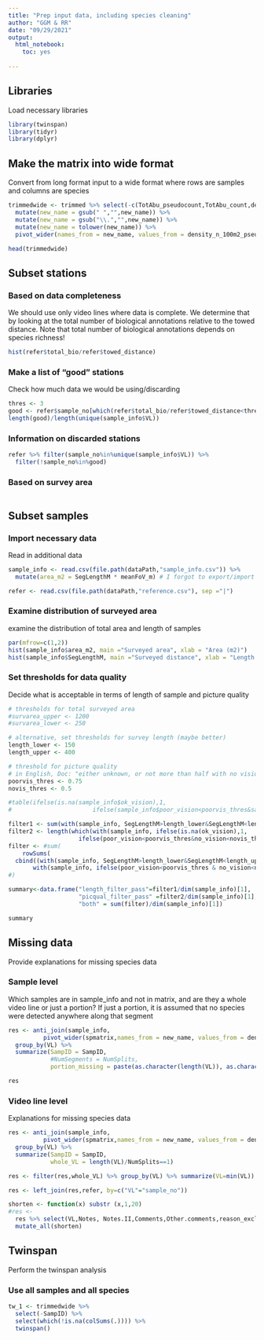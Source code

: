 ```yaml
---
title: "Prep input data, including species cleaning"
author: "GGM & RR"
date: "09/29/2021"
output: 
  html_notebook:
    toc: yes
  
---
```


## Libraries
Load necessary libraries
```r
library(twinspan)
library(tidyr)
library(dplyr)
```


## Make the matrix into wide format
Convert from long format input to a wide format where rows are samples and columns are species
```r
trimmedwide <- trimmed %>% select(-c(TotAbu_pseudocount,TotAbu_count,density_n_100m2_count,clean_taxonomy)) %>%
  mutate(new_name = gsub(" ","",new_name)) %>%
  mutate(new_name = gsub("\\.","",new_name)) %>%
  mutate(new_name = tolower(new_name)) %>%
  pivot_wider(names_from = new_name, values_from = density_n_100m2_pseudocount, values_fill = 0, values_fn = sum)

head(trimmedwide)
```

## Subset stations
### Based on data completeness
We should use only video lines where data is complete. We determine that by looking at the total number of biological annotations relative to the towed distance. Note that total number of biological annotations depends on species richness!  
```r
hist(refer$total_bio/refer$towed_distance)
```
### Make a list of "good" stations
Check how much data we would be using/discarding
```r
thres <- 3
good <- refer$sample_no[which(refer$total_bio/refer$towed_distance<thres)]
length(good)/length(unique(sample_info$VL))
```
### Information on discarded stations
```r
refer %>% filter(sample_no%in%unique(sample_info$VL)) %>%
  filter(!sample_no%in%good)
```

### Based on survey area
```r

```

## Subset samples
### Import necessary data
Read in additional data
```r
sample_info <- read.csv(file.path(dataPath,"sample_info.csv")) %>%
  mutate(area_m2 = SegLengthM * meanFoV_m) # I forgot to export/import this column!

refer <- read.csv(file.path(dataPath,"reference.csv"), sep ="|")
```

### Examine distribution of surveyed area
examine the distribution of total area and length of samples
```r
par(mfrow=c(1,2))
hist(sample_info$area_m2, main ="Surveyed area", xlab = "Area (m2)")
hist(sample_info$SegLengthM, main ="Surveyed distance", xlab = "Length (m)")
```

### Set thresholds for data quality
Decide what is acceptable in terms of length of sample and picture quality
```r
# thresholds for total surveyed area
#survarea_upper <- 1200
#survarea_lower <- 250

# alternative, set thresholds for survey length (maybe better)
length_lower <- 150
length_upper <- 400

# threshold for picture quality
# in English, Doc: "either unknown, or not more than half with no vision, or not more than one quarter with poor vision"
poorvis_thres <- 0.75
novis_thres <- 0.5

#table(ifelse(is.na(sample_info$ok_vision),1,
#                       ifelse(sample_info$poor_vision<poorvis_thres&sample_info$no_vision<novis_thres,1,0)))

filter1 <- sum(with(sample_info, SegLengthM>length_lower&SegLengthM<length_upper))
filter2 <- length(which(with(sample_info, ifelse(is.na(ok_vision),1,
                    ifelse(poor_vision<poorvis_thres&no_vision<novis_thres,1,0)))==1))
filter <- #sum(
    rowSums(
  cbind((with(sample_info, SegLengthM>length_lower&SegLengthM<length_upper)),ifelse(is.na(sample_info$ok_vision),1,
       with(sample_info, ifelse(poor_vision<poorvis_thres & no_vision<novis_thres,1,0)))))==2
#)

summary<-data.frame("length_filter_pass"=filter1/dim(sample_info)[1],
                    "picqual_filter_pass" =filter2/dim(sample_info)[1],
                    "both" = sum(filter)/dim(sample_info)[1])

summary
```

## Missing data
Provide explanations for missing species data

### Sample level
Which samples are in sample_info and not in matrix, and are they a whole video line or just a portion? If just a portion, it is assumed that no species were detected anywhere along that segment
```r
res <- anti_join(sample_info,
          pivot_wider(spmatrix,names_from = new_name, values_from = density_n_100m2_pseudocount, values_fill = 0, values_fn = sum),by = "SampID")[,c(1,2,4)] %>%
  group_by(VL) %>%
  summarize(SampID = SampID,
            #NumSegments = NumSplits,
            portion_missing = paste(as.character(length(VL)), as.character(NumSplits), sep ="/"))

res
```
### Video line level
Explanations for missing species data
```r
res <- anti_join(sample_info,
          pivot_wider(spmatrix,names_from = new_name, values_from = density_n_100m2_pseudocount, values_fill = 0, values_fn = sum),by = "SampID")[,c(1,2,4)] %>%
  group_by(VL) %>%
  summarize(SampID = SampID,
            whole_VL = length(VL)/NumSplits==1)

res <- filter(res,whole_VL) %>% group_by(VL) %>% summarize(VL=min(VL))

res <- left_join(res,refer, by=c("VL"="sample_no"))

shorten <- function(x) substr (x,1,20)
#res <- 
  res %>% select(VL,Notes, Notes.II,Comments,Other.comments,reason_excluded) %>%
  mutate_all(shorten) 

```

## Twinspan
Perform the twinspan analysis

### Use all samples and all species
```r
tw_1 <- trimmedwide %>%
  select(-SampID) %>%
  select(which(!is.na(colSums(.)))) %>%
  twinspan()
```

